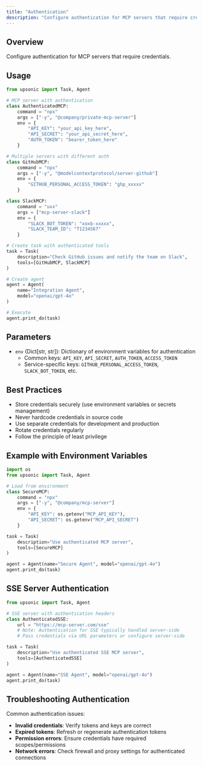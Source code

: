 ```yaml
---
title: "Authentication"
description: "Configure authentication for MCP servers that require credentials"
---
```


## Overview

Configure authentication for MCP servers that require credentials.

## Usage

```python
from upsonic import Task, Agent

# MCP server with authentication
class AuthenticatedMCP:
    command = "npx"
    args = ["-y", "@company/private-mcp-server"]
    env = {
        "API_KEY": "your_api_key_here",
        "API_SECRET": "your_api_secret_here",
        "AUTH_TOKEN": "bearer_token_here"
    }

# Multiple servers with different auth
class GitHubMCP:
    command = "npx"
    args = ["-y", "@modelcontextprotocol/server-github"]
    env = {
        "GITHUB_PERSONAL_ACCESS_TOKEN": "ghp_xxxxx"
    }

class SlackMCP:
    command = "uvx"
    args = ["mcp-server-slack"]
    env = {
        "SLACK_BOT_TOKEN": "xoxb-xxxxx",
        "SLACK_TEAM_ID": "T1234567"
    }

# Create task with authenticated tools
task = Task(
    description="Check GitHub issues and notify the team on Slack",
    tools=[GitHubMCP, SlackMCP]
)

# Create agent
agent = Agent(
    name="Integration Agent",
    model="openai/gpt-4o"
)

# Execute
agent.print_do(task)
```

## Parameters

- `env` (Dict[str, str]): Dictionary of environment variables for authentication
  - Common keys: `API_KEY`, `API_SECRET`, `AUTH_TOKEN`, `ACCESS_TOKEN`
  - Service-specific keys: `GITHUB_PERSONAL_ACCESS_TOKEN`, `SLACK_BOT_TOKEN`, etc.

## Best Practices

- Store credentials securely (use environment variables or secrets management)
- Never hardcode credentials in source code
- Use separate credentials for development and production
- Rotate credentials regularly
- Follow the principle of least privilege

## Example with Environment Variables

```python
import os
from upsonic import Task, Agent

# Load from environment
class SecureMCP:
    command = "npx"
    args = ["-y", "@company/mcp-server"]
    env = {
        "API_KEY": os.getenv("MCP_API_KEY"),
        "API_SECRET": os.getenv("MCP_API_SECRET")
    }

task = Task(
    description="Use authenticated MCP server",
    tools=[SecureMCP]
)

agent = Agent(name="Secure Agent", model="openai/gpt-4o")
agent.print_do(task)
```

## SSE Server Authentication

```python
from upsonic import Task, Agent

# SSE server with authentication headers
class AuthenticatedSSE:
    url = "https://mcp-server.com/sse"
    # Note: Authentication for SSE typically handled server-side
    # Pass credentials via URL parameters or configure server-side

task = Task(
    description="Use authenticated SSE MCP server",
    tools=[AuthenticatedSSE]
)

agent = Agent(name="SSE Agent", model="openai/gpt-4o")
agent.print_do(task)
```

## Troubleshooting Authentication

Common authentication issues:
- **Invalid credentials**: Verify tokens and keys are correct
- **Expired tokens**: Refresh or regenerate authentication tokens
- **Permission errors**: Ensure credentials have required scopes/permissions
- **Network errors**: Check firewall and proxy settings for authenticated connections
